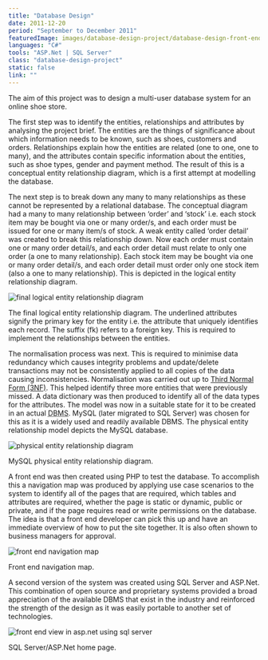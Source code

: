 ```yaml
---
title: "Database Design"
date: 2011-12-20
period: "September to December 2011"
featuredImage: images/database-design-project/database-design-front-end.png
languages: "C#"
tools: "ASP.Net | SQL Server"
class: "database-design-project"
static: false
link: ""
---
```



The aim of this project was to design a multi-user database system for an online shoe store.

The first step was to identify the entities, relationships and attributes by analysing the project brief. The entities are the things of significance 
about which information needs to be known, such as shoes, customers and orders. Relationships explain how the entities are related (one to one, one to many), 
and the attributes contain specific information about the entities, such as shoe types, gender and payment method. The result of this is a conceptual 
entity relationship diagram, which is a first attempt at modelling the database.

The next step is to break down any many to many relationships as these cannot be represented by a relational database. The conceptual diagram had 
a many to many relationship between ‘order’ and ‘stock’ i.e. each stock item may be bought via one or many order/s, and each order must be issued 
for one or many item/s of stock. A weak entity called ‘order detail’ was created to break this relationship down. Now each order must contain one 
or many order detail/s, and each order detail must relate to only one order (a one to many relationship). Each stock item may be bought via one or 
many order detail/s, and each order detail must order only one stock item (also a one to many relationship). This is depicted in the logical entity 
relationship diagram.

![final logical entity relationship diagram](images/database-design-project/logical-entity-relationship-diagram.png)
<figcaption>
    <FontAwesomeIcon icon={faCamera} /> The final logical entity relationship diagram. The underlined attributes signify the primary key for the 
    entity i.e. the attribute that uniquely identifies each record. The suffix (fk) refers to a foreign key. This is required to implement the 
    relationships between the entities.
</figcaption>

The normalisation process was next. This is required to minimise data redundancy which causes integrity problems and update/delete transactions 
may not be consistently applied to all copies of the data causing inconsistencies. Normalisation was carried out up to 
[Third Normal Form (3NF)](https://en.wikipedia.org/wiki/Third_normal_form). This helped identify three more entities that were previously missed. A 
data dictionary was then produced to identify all of the data types for the attributes. The model was now in a suitable state for it to be created 
in an actual <abbr title="Database Management System">DBMS</abbr>. MySQL (later migrated to SQL Server) was chosen for this as it is a widely used 
and readily available DBMS. The physical entity relationship model depicts the MySQL database.

![physical entity relationship diagram](images/database-design-project/physical-entity-relationship-diagram-in-mysql.png)
<figcaption>
    <FontAwesomeIcon icon={faCamera} /> MySQL physical entity relationship diagram.
</figcaption>

A front end was then created using PHP to test the database. To accomplish this a navigation map was produced by applying use case scenarios to 
the system to identify all of the pages that are required, which tables and attributes are required, whether the page is static or dynamic, public 
or private, and if the page requires read or write permissions on the database. The idea is that a front end developer can pick this up and have an 
immediate overview of how to put the site together. It is also often shown to business managers for approval.

![front end navigation map](images/database-design-project/front-end-navigation-map.png)
<figcaption>
    <FontAwesomeIcon icon={faCamera} /> Front end navigation map.
</figcaption>

A second version of the system was created using SQL Server and ASP.Net. This combination of open source and proprietary systems provided a 
broad appreciation of the available DBMS that exist in the industry and reinforced the strength of the design as it was easily portable to 
another set of technologies.

![front end view in asp.net using sql server](images/database-design-project/sql-server-asp_net-home-page.png)
<figcaption>
    <FontAwesomeIcon icon={faCamera} /> SQL Server/ASP.Net home page.
</figcaption>